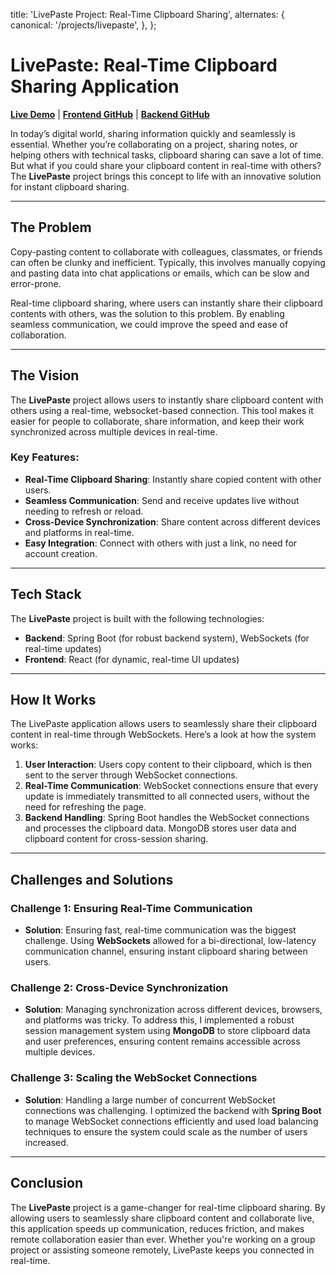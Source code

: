   title: 'LivePaste Project: Real-Time Clipboard Sharing',
  alternates: {
    canonical: '/projects/livepaste',
  },
};

# LivePaste: Real-Time Clipboard Sharing Application
[**Live Demo**](https://livepaste.netlify.app/abc?edit=true) | [**Frontend GitHub**](https://github.com/sujal011/LivePaste-frontend) | [**Backend GitHub**](https://github.com/sujal011/livepaste-backend)

In today’s digital world, sharing information quickly and seamlessly is essential. Whether you’re collaborating on a project, sharing notes, or helping others with technical tasks, clipboard sharing can save a lot of time. But what if you could share your clipboard content in real-time with others? The **LivePaste** project brings this concept to life with an innovative solution for instant clipboard sharing.

---

## The Problem

Copy-pasting content to collaborate with colleagues, classmates, or friends can often be clunky and inefficient. Typically, this involves manually copying and pasting data into chat applications or emails, which can be slow and error-prone.

Real-time clipboard sharing, where users can instantly share their clipboard contents with others, was the solution to this problem. By enabling seamless communication, we could improve the speed and ease of collaboration.

---

## The Vision

The **LivePaste** project allows users to instantly share clipboard content with others using a real-time, websocket-based connection. This tool makes it easier for people to collaborate, share information, and keep their work synchronized across multiple devices in real-time.

### Key Features:

- **Real-Time Clipboard Sharing**: Instantly share copied content with other users.
- **Seamless Communication**: Send and receive updates live without needing to refresh or reload.
- **Cross-Device Synchronization**: Share content across different devices and platforms in real-time.
- **Easy Integration**: Connect with others with just a link, no need for account creation.

---

## Tech Stack

The **LivePaste** project is built with the following technologies:

- **Backend**: Spring Boot (for robust backend system), WebSockets (for real-time updates)
- **Frontend**: React (for dynamic, real-time UI updates)

---

## How It Works

The LivePaste application allows users to seamlessly share their clipboard content in real-time through WebSockets. Here’s a look at how the system works:

1. **User Interaction**: Users copy content to their clipboard, which is then sent to the server through WebSocket connections.
2. **Real-Time Communication**: WebSocket connections ensure that every update is immediately transmitted to all connected users, without the need for refreshing the page.
3. **Backend Handling**: Spring Boot handles the WebSocket connections and processes the clipboard data. MongoDB stores user data and clipboard content for cross-session sharing.

---

## Challenges and Solutions

### Challenge 1: **Ensuring Real-Time Communication**
   - **Solution**: Ensuring fast, real-time communication was the biggest challenge. Using **WebSockets** allowed for a bi-directional, low-latency communication channel, ensuring instant clipboard sharing between users. 

### Challenge 2: **Cross-Device Synchronization**
   - **Solution**: Managing synchronization across different devices, browsers, and platforms was tricky. To address this, I implemented a robust session management system using **MongoDB** to store clipboard data and user preferences, ensuring content remains accessible across multiple devices.

### Challenge 3: **Scaling the WebSocket Connections**
   - **Solution**: Handling a large number of concurrent WebSocket connections was challenging. I optimized the backend with **Spring Boot** to manage WebSocket connections efficiently and used load balancing techniques to ensure the system could scale as the number of users increased.

---

## Conclusion

The **LivePaste** project is a game-changer for real-time clipboard sharing. By allowing users to seamlessly share clipboard content and collaborate live, this application speeds up communication, reduces friction, and makes remote collaboration easier than ever. Whether you're working on a group project or assisting someone remotely, LivePaste keeps you connected in real-time.

<br />

